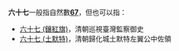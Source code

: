'''六十七'''一般指自然數'''[[67|67]]'''，但也可以指：
*[[六十七_(鑲紅旗)|六十七 (鑲紅旗)]]，清朝巡視臺灣監察御史
*[[六十七_(土默特)|六十七 (土默特)]]，清朝歸化城土默特左翼公中佐領
{{消歧義|Cat=三字消歧義}}